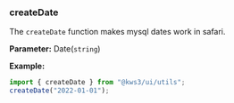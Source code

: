 
<Version />

<Meta of={Stories} />

### createDate

The `createDate` function makes mysql dates work in safari.

**Parameter:**
Date(`string`)

**Example:**

```js
import { createDate } from "@kws3/ui/utils";
createDate("2022-01-01");
```

<Story of={Stories.Main} />
